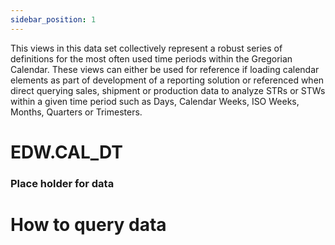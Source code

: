 ```yaml
---
sidebar_position: 1
---
```


<!-- import {QueryScroller} from '../../src/components/QueryScroller' -->


This views in this data set collectively represent a robust series of definitions for the most often used time periods within the Gregorian Calendar. These views can either be used for reference if loading calendar elements as part of development of a reporting solution or referenced when direct querying sales, shipment or production data to analyze STRs or STWs within a given time period such as Days, Calendar Weeks, ISO Weeks, Months, Quarters or Trimesters.

# EDW.CAL_DT
<LiveDemo />

### Place holder for data

# How to query data

<!-- export const text = 'This is the most granular and most dynamic of the Calendar views that defines each Date on the calendar. For nearly any possible query requiring or including a date, this should be the primary view referenced. It includes a wealth of attributes about a given Date including corresponding time frames from the prior year for quick year over year analysis.' -->

<PageCreator />

<br/>
<br/>
<br/>
<br/>




<Faq />
